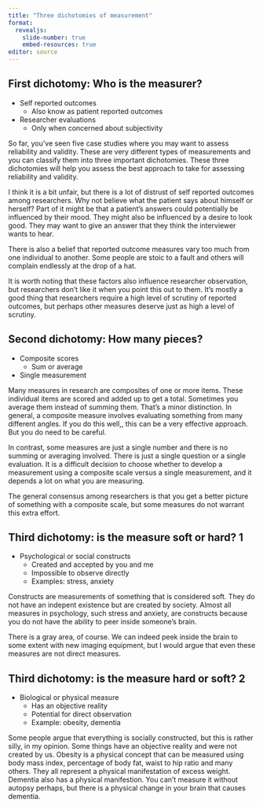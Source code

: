 ```yaml
---
title: "Three dichotomies of measurement"
format: 
  revealjs:
    slide-number: true
    embed-resources: true
editor: source
---
```


## First dichotomy: Who is the measurer?

-   Self reported outcomes
    -   Also know as patient reported outcomes
-   Researcher evaluations
    -   Only when concerned about subjectivity

::: notes

So far, you've seen five case studies where you may want to assess reliability and validity. These are very different types of measurements and you can classify them into three important dichotomies. These three dichotomies will help you assess the best approach to take for assessing reliability and validity.

I think it is a bit unfair, but there is a lot of distrust of self reported outcomes among researchers. Why not believe what the patient says about himself or herself? Part of it might be that a patient's answers could potentially be influenced by their mood. They might also be influenced by a desire to look good. They may want to give an answer that they think the interviewer wants to hear.

There is also a belief that  reported outcome measures vary too much from one individual to another. Some people are stoic to a fault and others will complain endlessly at the drop of a hat.

It is worth noting that these factors also influence researcher observation, but researchers don't like it when you point this out to them. It's mostly a good thing that researchers require a high level of scrutiny of reported outcomes, but perhaps other measures deserve just as high a level of scrutiny.

:::

## Second dichotomy: How many pieces?

-   Composite scores
    -   Sum or average
-   Single measurement

::: notes

Many measures in research are composites of one or more items. These individual items are scored and added up to get a total. Sometimes you average them instead of summing them. That's a minor distinction. In general, a composite measure involves evaluating something from many different angles. If you do this well,, this can be a very effective approach. But you do need to be careful.

In contrast, some measures are just a single number and there is no summing or averaging involved. There is just a single question or a single evaluation. It is a difficult decision to choose whether to develop a measurement using a composite scale versus a single measurement, and it depends a lot on what you are measuring.

The general consensus among researchers is that you get a better picture of something with a composite scale, but some measures do not warrant this extra effort.

:::

## Third dichotomy: is the measure soft or hard? 1
-   Psychological or social constructs
    -   Created and accepted by you and me
    -   Impossible to observe directly
    -   Examples: stress, anxiety
  
::: notes

Constructs are measurements of something that is considered soft. They do not have an indepent existence but are created by society. Almost all measures in psychology, such stress and anxiety, are constructs because you do not have the ability to peer inside someone's brain.

There is a gray area, of course. We can indeed peek inside the brain to some extent with new imaging equipment, but I would argue that even these measures are not direct measures.

:::
  
## Third dichotomy: is the measure hard or soft? 2
-   Biological or physical measure
    -   Has an objective reality
    -   Potential for direct observation
    -   Example: obesity, dementia
  
::: notes

Some people argue that everything is socially constructed, but this is rather silly, in my opinion. Some things have an objective reality and were not created by us. Obesity is a physical concept that can be measured using body mass index, percentage of body fat, waist to hip ratio and many others. They all represent a physical manifestation of excess weight. Dementia also has a physical manifestion. You can't measure it without autopsy perhaps, but there is a physical change in your brain that causes dementia.

:::

